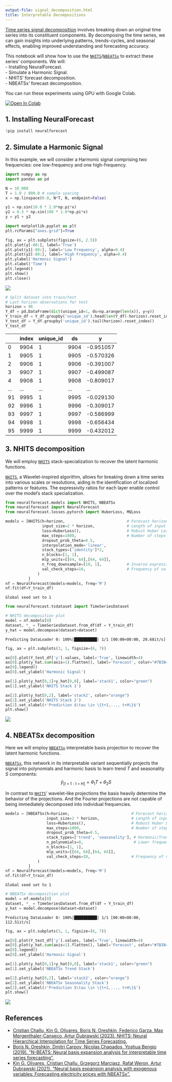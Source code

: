 ```yaml
---
output-file: signal_decomposition.html
title: Interpretable Decompositions
---
```



[Time series signal
decomposition](https://en.wikipedia.org/wiki/decomposition_of_time_series)
involves breaking down an original time series into its constituent
components. By decomposing the time series, we can gain insights into
underlying patterns, trends-cycles, and seasonal effects, enabling
improved understanding and forecasting accuracy.

This notebook will show how to use the
[`NHITS`](https://Nixtla.github.io/neuralforecast/models.nhits.html#nhits)/[`NBEATSx`](https://Nixtla.github.io/neuralforecast/models.nbeatsx.html#nbeatsx)
to extract these series’ components. We will:<br/> - Installing
NeuralForecast.<br/> - Simulate a Harmonic Signal.<br/> - NHITS’ forecast
decomposition.<br/> - NBEATSx’ forecast decomposition.<br/>

You can run these experiments using GPU with Google Colab.

<a href="https://colab.research.google.com/github/Nixtla/neuralforecast/blob/main/nbs/examples/Signal_Decomposition.ipynb" target="_parent"><img src="https://colab.research.google.com/assets/colab-badge.svg" alt="Open In Colab"/></a>

## 1. Installing NeuralForecast

```python
!pip install neuralforecast
```

## 2. Simulate a Harmonic Signal

In this example, we will consider a Harmonic signal comprising two
frequencies: one low-frequency and one high-frequency.

```python
import numpy as np
import pandas as pd
```


```python
N = 10_000
T = 1.0 / 800.0 # sample spacing
x = np.linspace(0.0, N*T, N, endpoint=False)

y1 = np.sin(10.0 * 2.0*np.pi*x) 
y2 = 0.5 * np.sin(100 * 2.0*np.pi*x)
y = y1 + y2
```


```python
import matplotlib.pyplot as plt
plt.rcParams["axes.grid"]=True
```


```python
fig, ax = plt.subplots(figsize=(6, 2.5))
plt.plot(y[-80:], label='True')
plt.plot(y1[-80:], label='Low Frequency', alpha=0.4)
plt.plot(y2[-80:], label='High Frequency', alpha=0.4)
plt.ylabel('Harmonic Signal')
plt.xlabel('Time')
plt.legend()
plt.show()
plt.close()
```

![](/neural-forecast/examples/Signal_Decomposition_files/figure-markdown_strict/cell-6-output-1.png)

```python
# Split dataset into train/test
# Last horizon observations for test
horizon = 96
Y_df = pd.DataFrame(dict(unique_id=1, ds=np.arange(len(x)), y=y))
Y_train_df = Y_df.groupby('unique_id').head(len(Y_df)-horizon).reset_index()
Y_test_df = Y_df.groupby('unique_id').tail(horizon).reset_index()
Y_test_df
```

|     | index | unique_id | ds   | y         |
|-----|-------|-----------|------|-----------|
| 0   | 9904  | 1         | 9904 | -0.951057 |
| 1   | 9905  | 1         | 9905 | -0.570326 |
| 2   | 9906  | 1         | 9906 | -0.391007 |
| 3   | 9907  | 1         | 9907 | -0.499087 |
| 4   | 9908  | 1         | 9908 | -0.809017 |
| ... | ...   | ...       | ...  | ...       |
| 91  | 9995  | 1         | 9995 | -0.029130 |
| 92  | 9996  | 1         | 9996 | -0.309017 |
| 93  | 9997  | 1         | 9997 | -0.586999 |
| 94  | 9998  | 1         | 9998 | -0.656434 |
| 95  | 9999  | 1         | 9999 | -0.432012 |

## 3. NHITS decomposition

We will employ
[`NHITS`](https://Nixtla.github.io/neuralforecast/models.nhits.html#nhits)
stack-specialization to recover the latent harmonic functions.

[`NHITS`](https://Nixtla.github.io/neuralforecast/models.nhits.html#nhits),
a Wavelet-inspired algorithm, allows for breaking down a time series
into various scales or resolutions, aiding in the identification of
localized patterns or features. The expressivity ratios for each layer
enable control over the model’s stack specialization.

```python
from neuralforecast.models import NHITS, NBEATSx
from neuralforecast import NeuralForecast
from neuralforecast.losses.pytorch import HuberLoss, MQLoss
```


```python
models = [NHITS(h=horizon,                           # Forecast horizon
                input_size=2 * horizon,              # Length of input sequence
                loss=HuberLoss(),                    # Robust Huber Loss
                max_steps=1000,                      # Number of steps to train
                dropout_prob_theta=0.5,
                interpolation_mode='linear',
                stack_types=['identity']*2,
                n_blocks=[1, 1],
                mlp_units=[[64, 64],[64, 64]],
                n_freq_downsample=[10, 1],           # Inverse expressivity ratios for NHITS' stacks specialization
                val_check_steps=10,                  # Frequency of validation signal (affects early stopping)
              )
          ]
nf = NeuralForecast(models=models, freq='M')
nf.fit(df=Y_train_df)
```

``` text
Global seed set to 1
```

```python
from neuralforecast.tsdataset import TimeSeriesDataset

# NHITS decomposition plot
model = nf.models[0]
dataset, *_ = TimeSeriesDataset.from_df(df = Y_train_df)
y_hat = model.decompose(dataset=dataset)
```

``` text
Predicting DataLoader 0: 100%|██████████| 1/1 [00:00<00:00, 20.68it/s]
```

```python
fig, ax = plt.subplots(3, 1, figsize=(6, 7))

ax[0].plot(Y_test_df['y'].values, label='True', linewidth=4)
ax[0].plot(y_hat.sum(axis=1).flatten(), label='Forecast', color="#7B3841")
ax[0].legend()
ax[0].set_ylabel('Harmonic Signal')

ax[1].plot(y_hat[0,1]+y_hat[0,0], label='stack1', color="green")
ax[1].set_ylabel('NHITS Stack 1')

ax[2].plot(y_hat[0,2], label='stack2', color="orange")
ax[2].set_ylabel('NHITS Stack 2')
ax[2].set_xlabel(r'Prediction $\tau \in \{t+1,..., t+H\}$')
plt.show()
```

![](/neural-forecast/examples/Signal_Decomposition_files/figure-markdown_strict/cell-11-output-1.png)

## 4. NBEATSx decomposition

Here we will employ
[`NBEATSx`](https://Nixtla.github.io/neuralforecast/models.nbeatsx.html#nbeatsx)
interpretable basis projection to recover the latent harmonic functions.

[`NBEATSx`](https://Nixtla.github.io/neuralforecast/models.nbeatsx.html#nbeatsx),
this network in its interpretable variant sequentially projects the
signal into polynomials and harmonic basis to learn trend $T$ and
seasonality $S$ components:
$$\hat{y}_{[t+1:t+H]} = \theta_{1} T + \theta_{2} S$$

In contrast to
[`NHITS`](https://Nixtla.github.io/neuralforecast/models.nhits.html#nhits)’
wavelet-like projections the basis heavily determine the behavior of the
projections. And the Fourier projections are not capable of being
immediately decomposed into individual frequencies.

```python
models = [NBEATSx(h=horizon,                           # Forecast horizon
                  input_size=2 * horizon,              # Length of input sequence
                  loss=HuberLoss(),                    # Robust Huber Loss
                  max_steps=1000,                      # Number of steps to train
                  dropout_prob_theta=0.5,
                  stack_types=['trend', 'seasonality'], # Harmonic/Trend projection basis
                  n_polynomials=0,                      # Lower frequencies can be captured by polynomials
                  n_blocks=[1, 1],
                  mlp_units=[[64, 64],[64, 64]],
                  val_check_steps=10,                  # Frequency of validation signal (affects early stopping)
              )
          ]
nf = NeuralForecast(models=models, freq='M')
nf.fit(df=Y_train_df)
```

``` text
Global seed set to 1
```

```python
# NBEATSx decomposition plot
model = nf.models[0]
dataset, *_ = TimeSeriesDataset.from_df(df = Y_train_df)
y_hat = model.decompose(dataset=dataset)
```

``` text
Predicting DataLoader 0: 100%|██████████| 1/1 [00:00<00:00, 112.51it/s]
```

```python
fig, ax = plt.subplots(3, 1, figsize=(6, 7))

ax[0].plot(Y_test_df['y'].values, label='True', linewidth=4)
ax[0].plot(y_hat.sum(axis=1).flatten(), label='Forecast', color="#7B3841")
ax[0].legend()
ax[0].set_ylabel('Harmonic Signal')

ax[1].plot(y_hat[0,1]+y_hat[0,0], label='stack1', color="green")
ax[1].set_ylabel('NBEATSx Trend Stack')

ax[2].plot(y_hat[0,2], label='stack2', color="orange")
ax[2].set_ylabel('NBEATSx Seasonality Stack')
ax[2].set_xlabel(r'Prediction $\tau \in \{t+1,..., t+H\}$')
plt.show()
```

![](/neural-forecast/examples/Signal_Decomposition_files/figure-markdown_strict/cell-14-output-1.png)

## References

-   [Cristian Challu, Kin G. Olivares, Boris N. Oreshkin, Federico
    Garza, Max Mergenthaler-Canseco, Artur Dubrawski (2023). NHITS:
    Neural Hierarchical Interpolation for Time Series
    Forecasting.](https://arxiv.org/abs/2201.12886)<br/>
-   [Boris N. Oreshkin, Dmitri Carpov, Nicolas Chapados, Yoshua Bengio
    (2019). “N-BEATS: Neural basis expansion analysis for interpretable
    time series forecasting”.](https://arxiv.org/abs/1905.10437)<br/>
-   [Kin G. Olivares, Cristian Challu, Grzegorz Marcjasz, Rafał Weron,
    Artur Dubrawski (2021). “Neural basis expansion analysis with
    exogenous variables: Forecasting electricity prices with
    NBEATSx”.](https://arxiv.org/abs/2104.05522)

